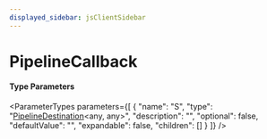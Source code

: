 ```yaml
---
displayed_sidebar: jsClientSidebar
---
```



# PipelineCallback

#### Type Parameters

<ParameterTypes parameters={[
  {
    "name": "S",
    "type": "[PipelineDestination](internal.internal-3.PipelineDestination.mdx)&#60;any, any&#62;",
    "description": "",
    "optional": false,
    "defaultValue": "",
    "expandable": false,
    "children": []
  }
]} />
